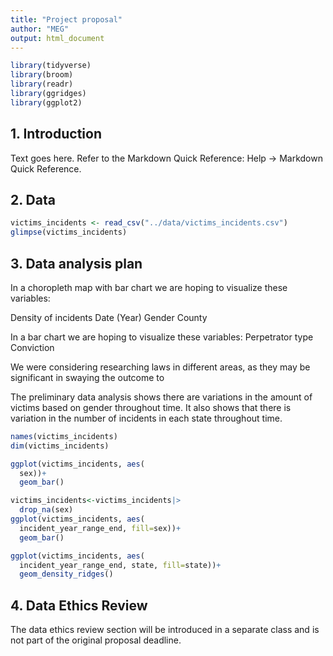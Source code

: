 ```yaml
---
title: "Project proposal"
author: "MEG"
output: html_document
---
```


```r
library(tidyverse)
library(broom)
library(readr)
library(ggridges)
library(ggplot2)
```

## 1. Introduction

Text goes here. Refer to the Markdown Quick Reference: Help -> Markdown Quick Reference. 

## 2. Data

```r
victims_incidents <- read_csv("../data/victims_incidents.csv")
glimpse(victims_incidents)

```

## 3. Data analysis plan

In a choropleth map with bar chart we are hoping to visualize these variables:

Density of incidents
Date (Year)
Gender
County


In a bar chart we are hoping to visualize these variables:
Perpetrator type
Conviction


We were considering researching laws in different areas, as they may be significant in swaying the outcome to 

The preliminary data analysis shows there are variations in the amount of victims based on gender throughout time. It also shows that there is variation in the number of incidents in each state throughout time. 
```r
names(victims_incidents)
dim(victims_incidents)

ggplot(victims_incidents, aes(
  sex))+
  geom_bar()

victims_incidents<-victims_incidents|>
  drop_na(sex)
ggplot(victims_incidents, aes(
  incident_year_range_end, fill=sex))+
  geom_bar()

ggplot(victims_incidents, aes(
  incident_year_range_end, state, fill=state))+
  geom_density_ridges()
```


## 4. Data Ethics Review

The data ethics review section will be introduced in a separate class and is not part of the original proposal deadline.

